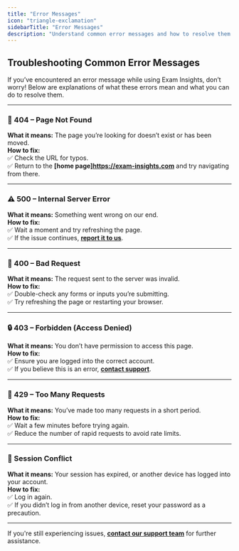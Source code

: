 ```yaml
---
title: "Error Messages"
icon: "triangle-exclamation"
sidebarTitle: "Error Messages"
description: "Understand common error messages and how to resolve them."
---
```


## **Troubleshooting Common Error Messages**  

If you’ve encountered an error message while using Exam Insights, don’t worry! Below are explanations of what these errors mean and what you can do to resolve them.

---

### **🚫 404 – Page Not Found**  
**What it means:** The page you’re looking for doesn’t exist or has been moved.  
**How to fix:**  
✅ Check the URL for typos.  
✅ Return to the **[home page]https://exam-insights.com** and try navigating from there.  

---

### **⚠️ 500 – Internal Server Error**  
**What it means:** Something went wrong on our end.  
**How to fix:**  
✅ Wait a moment and try refreshing the page.  
✅ If the issue continues, **[report it to us](/contact-support)**.  

---

### **🛑 400 – Bad Request**  
**What it means:** The request sent to the server was invalid.  
**How to fix:**  
✅ Double-check any forms or inputs you’re submitting.  
✅ Try refreshing the page or restarting your browser.  

---

### **🔒 403 – Forbidden (Access Denied)**  
**What it means:** You don’t have permission to access this page.  
**How to fix:**  
✅ Ensure you are logged into the correct account.  
✅ If you believe this is an error, **[contact support](/contact-support)**.  

---

### **🚀 429 – Too Many Requests**  
**What it means:** You’ve made too many requests in a short period.  
**How to fix:**  
✅ Wait a few minutes before trying again.  
✅ Reduce the number of rapid requests to avoid rate limits.  

---

### **🔁 Session Conflict**  
**What it means:** Your session has expired, or another device has logged into your account.  
**How to fix:**  
✅ Log in again.  
✅ If you didn’t log in from another device, reset your password as a precaution.  

---

If you're still experiencing issues, **[contact our support team](/contact-support)** for further assistance.